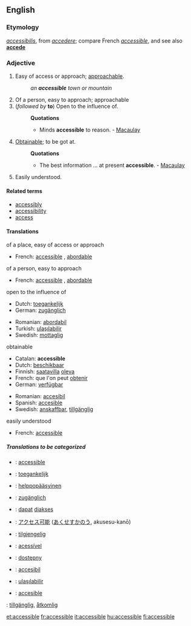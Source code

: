 ==English==
===Etymology===
{{L.}} ''[[accessibilis]]'', from ''[[accedere]]''; compare French ''[[accessible#French|accessible]]'', and see also '''[[accede]]'''

===Adjective===
{{en-adj-more}}

# Easy of access or approach; [[approachable]].
#:''an '''accessible''' town or mountain''
# Of a person, easy to approach; approachable
#(''followed by'' '''to''') Open to the influence of.
#:'''Quotations'''
#:*Minds '''accessible''' to reason. - [[Macaulay]]
# [[Obtainable]]; to be got at.
#:'''Quotations'''
#:*The best information ... at present '''accessible'''. - [[Macaulay]]
#Easily understood.

====Related terms====
*[[accessibly]]
*[[accessibility]]
*[[access]]

====Translations====
;of a place, easy of access or approach
{{top}}
*French: [[accessible#French|accessible]] {{mf}}, [[abordable]] {{mf}}
{{mid}}
{{bottom}}

;of a person, easy to approach
{{top}}
*French: [[accessible#French|accessible]] {{mf}}, [[abordable]] {{mf}}
{{mid}}
{{bottom}}

;open to the influence of
{{top}}
*Dutch: [[toegankelijk]]
*German: [[zugänglich]]
{{mid}}
*Romanian: [[abordabil]]
*Turkish: [[ulaşılabilir]]
*Swedish: [[mottaglig]]
{{bottom}}

;obtainable
{{top}}
*Catalan: '''accessible'''
*Dutch: [[beschikbaar]]
*Finnish: [[saatavilla]] [[olla#Finnish|oleva]]
*French: que l'on peut [[obtenir]]
*German: [[verfügbar]]
{{mid}}
*Romanian: [[accesibil]]
*Spanish: [[accesible]]
*Swedish: [[anskaffbar]], [[tillgänglig]]
{{bottom}}

;easily understood
{{top}}
*French: [[accessible#French|accessible]] {{mf}}
{{mid}}
{{bottom}}

=====Translations to be categorized=====
{{checktrans}}
*{{ttbc|Catalan}}: [[accessible#Catalan|accessible]]
*{{ttbc|Dutch}}: [[toegankelijk]]
*{{ttbc|Finnish}}: [[helppopääsyinen]]
*{{ttbc|German}}: [[zugänglich]]
*{{ttbc|Indonesian}}: [[dapat]] [[akses|diakses]]
*{{ttbc|Japanese}}: [[アクセス可能]] ([[あくせすかのう]], akusesu-kanō)
*{{ttbc|Norwegian}}: [[tilgjengelig]]
*{{ttbc|Portuguese}}: [[acessível]]
*{{ttbc|Polish}}: [[dostępny]]
*{{ttbc|Romanian}}: [[accesibil]]
*{{ttbc|Turkish}}: [[ulaşılabilir]]
*{{ttbc|Spanish}}: [[accesible]]
{{ttbc|*Swedish}}: [[tillgänglig]], [[åtkomlig]]

[[et:accessible]]
[[fr:accessible]]
[[it:accessible]]
[[hu:accessible]]
[[fi:accessible]]